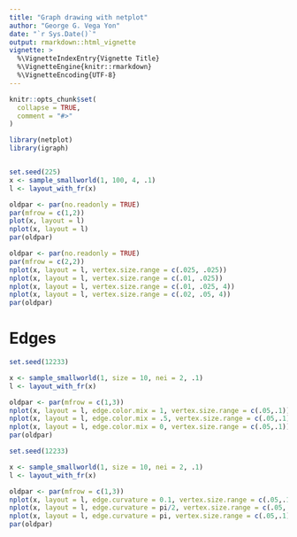 ```yaml
---
title: "Graph drawing with netplot"
author: "George G. Vega Yon"
date: "`r Sys.Date()`"
output: rmarkdown::html_vignette
vignette: >
  %\VignetteIndexEntry{Vignette Title}
  %\VignetteEngine{knitr::rmarkdown}
  %\VignetteEncoding{UTF-8}
---
```


```r
knitr::opts_chunk$set(
  collapse = TRUE,
  comment = "#>"
)
```

```r
library(netplot)
library(igraph)


set.seed(225)
x <- sample_smallworld(1, 100, 4, .1)
l <- layout_with_fr(x)

oldpar <- par(no.readonly = TRUE)
par(mfrow = c(1,2))
plot(x, layout = l)
nplot(x, layout = l)
par(oldpar)
```


```r
oldpar <- par(no.readonly = TRUE)
par(mfrow = c(2,2))
nplot(x, layout = l, vertex.size.range = c(.025, .025))
nplot(x, layout = l, vertex.size.range = c(.01, .025))
nplot(x, layout = l, vertex.size.range = c(.01, .025, 4))
nplot(x, layout = l, vertex.size.range = c(.02, .05, 4))
par(oldpar)
```

# Edges

```r
set.seed(12233)

x <- sample_smallworld(1, size = 10, nei = 2, .1)
l <- layout_with_fr(x)

oldpar <- par(mfrow = c(1,3))
nplot(x, layout = l, edge.color.mix = 1, vertex.size.range = c(.05,.1))
nplot(x, layout = l, edge.color.mix = .5, vertex.size.range = c(.05,.1))
nplot(x, layout = l, edge.color.mix = 0, vertex.size.range = c(.05,.1))
par(oldpar)
```

```r
set.seed(12233)

x <- sample_smallworld(1, size = 10, nei = 2, .1)
l <- layout_with_fr(x)

oldpar <- par(mfrow = c(1,3))
nplot(x, layout = l, edge.curvature = 0.1, vertex.size.range = c(.05,.1))
nplot(x, layout = l, edge.curvature = pi/2, vertex.size.range = c(.05,.1))
nplot(x, layout = l, edge.curvature = pi, vertex.size.range = c(.05,.1))
par(oldpar)
```
